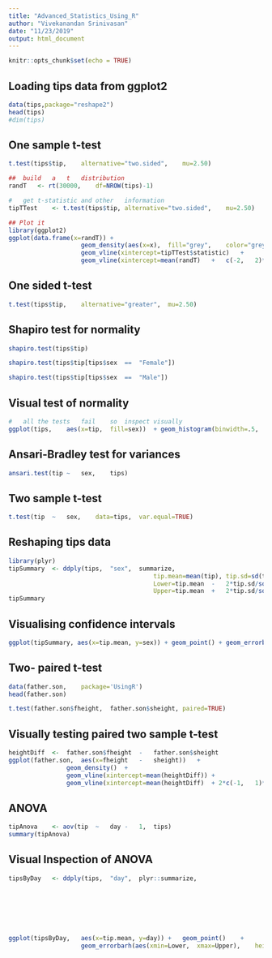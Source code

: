 ```yaml
---
title: "Advanced_Statistics_Using_R"
author: "Vivekanandan Srinivasan"
date: "11/23/2019"
output: html_document
---
```


```r
knitr::opts_chunk$set(echo = TRUE)
```

## Loading tips data from ggplot2

```r
data(tips,package="reshape2")
head(tips)
#dim(tips)
```

## One sample t-test

```r
t.test(tips$tip,	alternative="two.sided",	mu=2.50)

```




```r
##	build	a	t	distribution
randT	<- rt(30000,	df=NROW(tips)-1)

#	get	t-statistic	and	other	information
tipTTest	<- t.test(tips$tip,	alternative="two.sided",	mu=2.50)

## Plot it
library(ggplot2)
ggplot(data.frame(x=randT))	+
					geom_density(aes(x=x),	fill="grey",	color="grey")	+
					geom_vline(xintercept=tipTTest$statistic)	+
					geom_vline(xintercept=mean(randT)	+	c(-2,	2)*sd(randT),	linetype=2)

```

## One sided t-test

```r
t.test(tips$tip,	alternative="greater",	mu=2.50)

```

## Shapiro test for normality

```r
shapiro.test(tips$tip)

```

```r
shapiro.test(tips$tip[tips$sex	==	"Female"])

```

```r
shapiro.test(tips$tip[tips$sex	==	"Male"])
```

## Visual test of normality

```r
#	all	the	tests	fail	so	inspect	visually
ggplot(tips,	aes(x=tip,	fill=sex))	+ geom_histogram(binwidth=.5,	alpha=1/2)
```

## Ansari-Bradley test for variances

```r
ansari.test(tip	~	sex,	tips)

```

## Two sample t-test

```r
t.test(tip	~	sex,	data=tips,	var.equal=TRUE)

```

## Reshaping tips data

```r
library(plyr)
tipSummary	<- ddply(tips,	"sex",	summarize,
										tip.mean=mean(tip),	tip.sd=sd(tip),
										Lower=tip.mean	-	2*tip.sd/sqrt(NROW(tip)),
										Upper=tip.mean	+	2*tip.sd/sqrt(NROW(tip)))
tipSummary
```

## Visualising confidence intervals

```r
ggplot(tipSummary, aes(x=tip.mean, y=sex)) + geom_point() + geom_errorbarh(aes(xmin=Lower, xmax=Upper), height=.2)
```

## Two- paired t-test

```r
data(father.son,	package='UsingR')
head(father.son)

```

```r
t.test(father.son$fheight,	father.son$sheight,	paired=TRUE)
```

## Visually testing paired two sample t-test

```r
heightDiff	<-	father.son$fheight	-	father.son$sheight
ggplot(father.son,	aes(x=fheight	-	sheight))	+
				geom_density()	+
				geom_vline(xintercept=mean(heightDiff))	+
				geom_vline(xintercept=mean(heightDiff)	+ 2*c(-1,	1)*sd(heightDiff)/sqrt(nrow(father.son)),linetype=2)
```

## ANOVA

```r
tipAnova	<- aov(tip	~	day	-	1,	tips)
summary(tipAnova)

```

## Visual Inspection of ANOVA

```r
tipsByDay	<- ddply(tips,	"day",	plyr::summarize,
																				tip.mean=mean(tip),	tip.sd=sd(tip),
																				Length=NROW(tip),
																				tfrac=qt(p=.90,	df=Length-1),
																				Lower=tip.mean	-	tfrac*tip.sd/sqrt(Length),
																				Upper=tip.mean	+	tfrac*tip.sd/sqrt(Length)
																				)

ggplot(tipsByDay,	aes(x=tip.mean,	y=day))	+	geom_point()	+
					geom_errorbarh(aes(xmin=Lower,	xmax=Upper),	height=.3)

```

